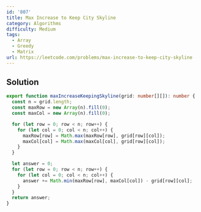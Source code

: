 ```yaml
---
id: '807'
title: Max Increase to Keep City Skyline
category: Algorithms
difficulty: Medium
tags:
  - Array
  - Greedy
  - Matrix
url: https://leetcode.com/problems/max-increase-to-keep-city-skyline
---
```


## Solution

```typescript showLineNumbers
export function maxIncreaseKeepingSkyline(grid: number[][]): number {
  const n = grid.length;
  const maxRow = new Array(n).fill(0);
  const maxCol = new Array(n).fill(0);

  for (let row = 0; row < n; row++) {
    for (let col = 0; col < n; col++) {
      maxRow[row] = Math.max(maxRow[row], grid[row][col]);
      maxCol[col] = Math.max(maxCol[col], grid[row][col]);
    }
  }

  let answer = 0;
  for (let row = 0; row < n; row++) {
    for (let col = 0; col < n; col++) {
      answer += Math.min(maxRow[row], maxCol[col]) - grid[row][col];
    }
  }
  return answer;
}
```
